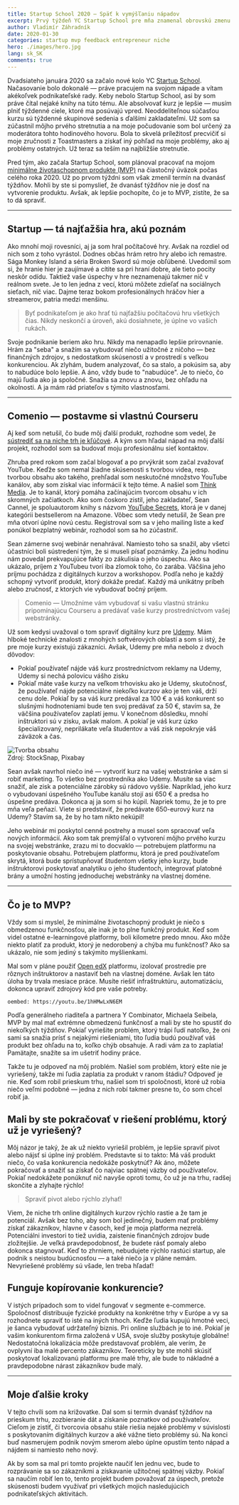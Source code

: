 ```yaml
---
title: Startup School 2020 — Späť k vymýšľaniu nápadov
excerpt: Prvý týždeň YC Startup School pre mňa znamenal obrovskú zmenu. Môj pôvodný nápad musím úplne premyslieť alebo rýchlo zlyhať!
author: Vladimír Záhradník
date: 2020-01-30
categories: startup mvp feedback entrepreneur niche
hero: ./images/hero.jpg
lang: sk_SK
comments: true
---
```

Dvadsiateho januára 2020 sa začalo nové kolo YC [Startup School][startup-school]. Načasovanie bolo dokonalé — práve pracujem na svojom nápade a vítam akékoľvek podnikateľské rady. Keby nebolo Startup School, asi by som práve čítal nejaké knihy na túto tému. Ale absolvovať kurz je lepšie — musím plniť týždenné ciele, ktoré ma posúvajú vpred. Neoddeliteľnou súčasťou kurzu sú týždenné skupinové sedenia s ďalšími zakladateľmi. Už som sa zúčastnil môjho prvého stretnutia a na moje počudovanie som bol určený za moderátora tohto hodinového hovoru. Bola to skvelá príležitosť precvičiť si moje zručnosti z Toastmasters a získať iný pohľad na moje problémy, ako aj problémy ostatných. Už teraz sa teším na najbližšie stretnutie.

Pred tým, ako začala Startup School, som plánoval pracovať na mojom [minimálne životaschopnom produkte (MVP)][mvp] na čiastočný úväzok počas celého roka 2020. Už po prvom týždni som však zmenil termín na dvanásť týždňov. Mohli by ste si pomyslieť, že dvanásť týždňov nie je dosť na vytvorenie produktu. Avšak, ak lepšie pochopíte, čo je to MVP, zistíte, že sa to dá spraviť.

---

## Startup — tá najťažšia hra, akú poznám
Ako mnohí moji rovesníci, aj ja som hral počítačové hry. Avšak na rozdiel od nich som z toho vyrástol. Dodnes občas hrám retro hry alebo ich remastre. Sága Monkey Island a séria Broken Sword sú moje obľúbené. Uvedomil som si, že hranie hier je zaujímavé a cítite sa pri hraní dobre, ale tieto pocity neskôr odídu. Taktiež vaše úspechy v hre neznamenajú takmer nič v reálnom svete. Je to len jedna z vecí, ktorú môžete zdieľať na sociálnych sieťach, nič viac. Dajme teraz bokom profesionálnych hráčov hier a streamerov, patria medzi menšinu.

> Byť podnikateľom je ako hrať tú najťažšiu počítačovú hru všetkých čias. Nikdy neskončí a úroveň, akú dosiahnete, je úplne vo vašich rukách.

Svoje podnikanie beriem ako hru. Nikdy ma nenapadlo lepšie prirovnanie. Hrám za "seba" a snažím sa vybudovať niečo užitočné z ničoho — bez finančných zdrojov, s nedostatkom skúseností a v prostredí s veľkou konkurenciou. Ak zlyhám, budem analyzovať, čo sa stalo, a pokúsim sa, aby to nabudúce bolo lepšie. A áno, vždy bude to "nabudúce". Je to niečo, čo majú ľudia ako ja spoločné. Snažia sa znovu a znovu, bez ohľadu na okolnosti. A ja mám rád priateľov s týmito vlastnosťami.

---

## Comenio — postavme si vlastnú Courseru
Aj keď som netušil, čo bude môj ďalší produkt, rozhodne som vedel, že [sústrediť sa na niche trh je kľúčové][focus-on-niche]. A kým som hľadal nápad na môj ďalší projekt, rozhodol som sa budovať moju profesionálnu sieť kontaktov.

Zhruba pred rokom som začal blogovať a po prvýkrát som začal zvažovať YouTube. Keďže som nemal žiadne skúsenosti s tvorbou videa, resp. tvorbou obsahu ako takého, prehľadal som neskutočné množstvo YouTube kanálov, aby som získal viac informácií k tejto téme. A našiel som [Think Media][think-media]. Je to kanál, ktorý pomáha začínajúcim tvorcom obsahu v ich skromných začiatkoch. Ako som čoskoro zistil, jeho zakladateľ, Sean Cannel, je spoluautorom knihy s názvom [YouTube Secrets][yt-secrets], ktorá je v danej kategórii bestsellerom na Amazone. Vôbec som vtedy netušil, že Sean pre mňa otvorí úplne novú cestu. Registroval som sa v jeho mailing liste a keď ponúkol bezplatný webinár, rozhodol som sa ho zúčastniť.

Sean zámerne svoj webinár nenahrával. Namiesto toho sa snažil, aby všetci účastníci boli sústredení tým, že si museli písať poznámky. Za jednu hodinu nám povedal prekvapujúce fakty zo zákulisia o jeho úspechu. Ako sa ukázalo, príjem z YouTubeu tvorí iba zlomok toho, čo zarába. Väčšina jeho príjmu pochádza z digitálnych kurzov a workshopov. Podľa neho je každý schopný vytvoriť produkt, ktorý dokáže predať. Každý má unikátny príbeh alebo zručnosť, z ktorých vie vybudovať bočný príjem.

> Comenio — Umožníme vám vybudovať si vašu vlastnú stránku pripomínajúcu Courseru a predávať vaše kurzy prostredníctvom vašej webstránky.

Už som kedysi uvažoval o tom spraviť digitálny kurz pre [Udemy][udemy]. Mám hlboké technické znalosti z mnohých softvérových oblastí a som si istý, že pre moje kurzy existujú zákazníci. Avšak, Udemy pre mňa nebolo z dvoch dôvodov:
- Pokiaľ používateľ nájde váš kurz prostredníctvom reklamy na Udemy, Udemy si nechá polovicu vášho zisku
- Pokiaľ máte vaše kurzy na veľkom trhovisku ako je Udemy, skutočnosť, že používateľ nájde potenciálne niekoľko kurzov ako je ten váš, drží cenu dole. Pokiaľ by sa váš kurz predával za 100 € a váš konkurent so slušnými hodnoteniami bude ten svoj predávať za 50 €, stavím sa, že väčšina používateľov zaplatí jemu. V konečnom dôsledku, mnohí inštruktori sú v zisku, avšak malom. A pokiaľ je váš kurz úzko špecializovaný, neprilákate veľa študentov a váš zisk nepokryje váš záväzok a čas.

<div className="Image__Large">
  <img src="./images/video.jpg" alt="Tvorba obsahu" />
  <figcaption>Zdroj: StockSnap, Pixabay</figcaption>
</div>

Sean avšak navrhol niečo iné — vytvoriť kurz na vašej webstránke a sám si robiť marketing. To všetko bez prostredníka ako Udemy. Musíte sa viac snažiť, ale zisk a potenciálne zárobky sú rádovo vyššie. Napríklad, jeho kurz o vybudovaní úspešného YouTube kanálu stojí asi 650 € a predsa ho úspešne predáva. Dokonca aj ja som si ho kúpil. Napriek tomu, že je to pre mňa veľa peňazí. Viete si predstaviť, že predávate 650-eurový kurz na Udemy? Stavím sa, že by ho tam nikto nekúpil!

Jeho webinár mi poskytol cenné postrehy a musel som spracovať veľa nových informácií. Ako som tak premýšľal o vytvorení môjho prvého kurzu na svojej webstránke, zrazu mi to docvaklo — potrebujem platformu na poskytovanie obsahu. Potrebujem platformu, ktorá je pred používateľom skrytá, ktorá bude sprístupňovať študentom všetky jeho kurzy, bude inštruktorovi poskytovať analytiku o jeho študentoch, integrovať platobné brány a umožní hosting jednoduchej webstránky na vlastnej doméne.

---

## Čo je to MVP?
Vždy som si myslel, že minimálne životaschopný produkt je niečo s obmedzenou funkčnosťou, ale inak je to plne funkčný produkt. Keď som videl ostatné e-learningové platformy, boli kilometre predo mnou. Ako môže niekto platiť za produkt, ktorý je nedorobený a chýba mu funkčnosť? Ako sa ukázalo, nie som jediný s takýmito myšlienkami.

Mal som v pláne použiť [Open edX][open-edx] platformu, izolovať prostredie pre rôznych inštruktorov a nastaviť beh na vlastnej doméne. Avšak len táto úloha by trvala mesiace práce. Musíte riešiť infraštruktúru, automatizáciu, dokonca upraviť zdrojový kód pre vaše potreby.

`oembed: https://youtu.be/1hHMwLxN6EM`

Podľa generálneho riaditeľa a partnera Y Combinator, Michaela Seibela, MVP by mal mať extrémne obmedzenú funkčnosť a mali by ste ho spustiť do niekoľkých týždňov. Pokiaľ vyriešite problém, ktorý trápi ľudí natoľko, že oni sami sa snažia prísť s nejakými riešeniami, títo ľudia budú používať váš produkt bez ohľadu na to, koľko chýb obsahuje. A radi vám za to zaplatia! Pamätajte, snažíte sa im ušetriť hodiny práce.

Takže tu je odpoveď na môj problém. Našiel som problém, ktorý ešte nie je vyriešený, takže mi ľudia zaplatia za produkt v ranom štádiu? Odpoveď je nie. Keď som robil prieskum trhu, našiel som tri spoločnosti, ktoré už robia niečo veľmi podobné — jedna z nich robí takmer presne to, čo som chcel robiť ja.

## Mali by ste pokračovať v riešení problému, ktorý už je vyriešený?
Môj názor je taký, že ak už niekto vyriešil problém, je lepšie spraviť pivot alebo nájsť si úplne iný problém. Predstavte si to takto: Má váš produkt niečo, čo vaša konkurencia nedokáže poskytnúť? Ak áno, môžete pokračovať a snažiť sa získať čo najviac spätnej väzby od používateľov. Pokiaľ nedokážete ponúknuť nič navyše oproti tomu, čo už je na trhu, radšej skončite a zlyhajte rýchlo!

> Spraviť pivot alebo rýchlo zlyhať!

Viem, že niche trh online digitálnych kurzov rýchlo rastie a že tam je potenciál. Avšak bez toho, aby som bol jedinečný, budem mať problémy získať zákazníkov, hlavne v časoch, keď je moja platforma nezrelá. Potenciálni investori to tiež uvidia, zaistenie finančných zdrojov bude zložitejšie. Je veľká pravdepodobnosť, že budete rásť pomaly alebo dokonca stagnovať. Keď to zhrniem, nebudujete rýchlo rastúci startup, ale podnik s neistou budúcnosťou — a také niečo ja v pláne nemám. Nevyriešené problémy sú všade, len treba hľadať!

## Funguje kopírovanie konkurencie?
V istých prípadoch som to videl fungovať v segmente e-commerce. Spoločnosť distribuuje fyzické produkty na konkrétne trhy v Európe a vy sa rozhodnete spraviť to isté na iných trhoch. Keďže ľudia kupujú hmotné veci, je šanca vybudovať udržateľný biznis. Pri online službách je to iné. Pokiaľ je vašim konkurentom firma založená v USA, svoje služby poskytuje globálne! Nedostatočná lokalizácia môže predstavovať problém, ale verím, že ovplyvní iba malé percento zákazníkov. Teoreticky by ste mohli skúsiť poskytovať lokalizovanú platformu pre malé trhy, ale bude to nákladné a pravdepodobne nárast zákazníkov bude malý.

---

## Moje ďalšie kroky
V tejto chvíli som na križovatke. Dal som si termín dvanásť týždňov na prieskum trhu, zozbieranie dát a získanie poznatkov od používateľov. Cieľom je zistiť, či tvorcovia obsahu stále riešia nejaké problémy v súvislosti s poskytovaním digitálnych kurzov a aké vážne tieto problémy sú. Na konci buď nasmerujem podnik novým smerom alebo úplne opustím tento nápad a nájdem si namiesto neho nový.

Ak by som sa mal pri tomto projekte naučiť len jednu vec, bude to rozprávanie sa so zákazníkmi a získavanie užitočnej spätnej väzby. Pokiaľ sa naučím robiť len to, tento projekt budem považovať za úspech, pretože skúsenosti budem využívať pri všetkých mojich nasledujúcich podnikateľských aktivitách.

[//]: # (Used references)
[startup-school]: https://www.startupschool.org/
[mvp]: https://en.wikipedia.org/wiki/Minimum_viable_product
[focus-on-niche]: https://www.zahradnik.io/A-successful-startup-Focus-on-niche-market!
[think-media]: https://www.youtube.com/user/THiNKmediaTV
[yt-secrets]: https://www.amazon.com/YouTube-Secrets-Ultimate-Following-Influencer-ebook/dp/B07GL48G7L/
[udemy]: https://www.udemy.com/
[open-edx]: https://open.edx.org/